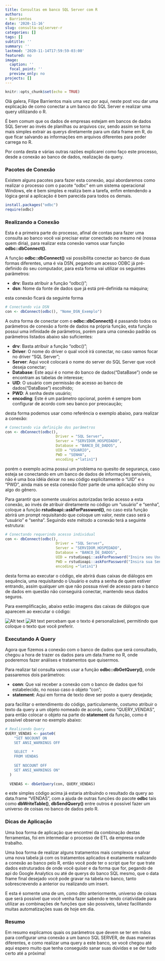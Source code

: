```yaml
---
title: Consultas em banco SQL Server com R
authors: 
- Barrientos
date: '2020-11-16'
slug: consulta-sqlserver-r
categories: []
tags: []
subtitle: ''
summary: ''
lastmod: '2020-11-14T17:59:59-03:00'
featured: no
image:
  caption: ''
  focal_point: ''
  preview_only: no
projects: []
---
```


```r
knitr::opts_chunk$set(echo = TRUE)
```

  Olá galera, Filipe Barrientos mais uma vez por aqui, neste post vou dar uma explicação de como conectar a um banco do SQL Server e realizar uma query utilizando o R. 
  
  É bem comum que os dados de empresas estejam em bancos de dados SQL Server ao invés de planilhas ou arquivos csv, sendo assim se torna mais simples extrair as querys diretamente para um data frame em R, do que ficar salvando as informações em arquivos diferentes para poder carrega no R. 
  
  Por conta desta e várias outras razões explicarei como faço este processo, desde a conexão ao banco de dados, realização da query.
  <!-- , e até salvar uma tabela no banco novamente. -->

### Pacotes de Conexão

  Existem alguns pacotes para fazer esta conexão, aqui abordaremos como realizar o processo com o pacote "odbc" em um sistema operacional Windows, ele é bem simples e realiza bem a tarefa, enfim entendendo a lógica geral a aplicação é bem parecida para todos os demais.


```r
install.packages("odbc")
require(odbc)

```

### Realizando a Conexão

  Esta é a primeira parte do processo, afinal de contas para fazer uma consulta ao banco você vai precisar estar conectado no mesmo né (nossa quem diria), para realizar esta conexão vamos usar função __odbc::dbConnect()__. 
  
  A função __odbc::dbConnect()__ vai possibilita conectar ao banco de duas formas diferentes, uma é via DSN, pegando um acesso ODBC já pré-definido do seu computador, para esta forma vai utilizar os seguintes parâmetros:
  
* __drv__: Basta atribuir a função "odbc()"; 
* __dsn__: Nome da fonte de dados que já está pré-definida na máquina;
  
esta conexão ficará da seguinte forma
  

```r
# Conectando via DSN
con <- dbConnect(odbc(), "Nome_DSN_Exemplo")

```

  A outra forma de conectar com o __odbc::dbConnect()__ é passando todos os parâmetros de conexão a fonte de dados na própria função, esta função possui uma infinidade de parâmetros, porém para uma conexão padrão os parâmetros listados abaixo são suficientes:
  
* __drv__: Basta atribuir a função "odbc()"; 
* __Driver__: O nome do driver o qual você irá conectar, no caso vamos focar no driver "SQL Server";
* __Server__: Aqui você colocará o nome do server do SQL Server que você deseja conectar;
* __Database__: Este aqui é o nome do banco de dados("DataBase") onde se encontram as tabelas de interesse;
* __UID__: O usuário com permissão de acesso ao banco de dados("DataBase") escolhido;   
* __PWD__: A senha deste usuário;
* __encoding__: Este é um parâmetro opcional, porém é sempre bom configurar de acordo com seu banco por preocaução;  
  
desta forma podemos usar como referência o exemplo abaixo, para realizar a conexão:
  
```r
# Conectando via definição dos parâmetros
con <- dbConnect(odbc(),
                       Driver = "SQL Server",
                       Server = "SERVIDOR_HOSPEDADO",
                       Database = "BANCO_DE_DADOS",
                       UID = "USUARIO",
                       PWD = "SENHA",
                       encoding ="latin1")

```  
  
porém o exemplo acima possui um problema no quesito de segurança, caso esteja se conectando em um banco de dados de informações sensíveis, não é uma boa idéia deixar no seu código explicitamente o "UID" e o "PWD", ainda mais se esta conexão fizer parte de uma aplicação shiny ou algo do gênero.

  Para garantir que somente usuários autorizadas terão acesso a esta conexão, ao invés de atribuir diretamente no código um "usuário" e "senha", coloque a função  __rstudioapi::askForPassword()__, no caso esta função abrirá um prompt requisitando que coloque um valor, neste caso será o "usuário" e "senha". Seguindo este método a conexão terá a seguinte estrutura:

```r
# Conectando requerindo acesso individual
con <- dbConnect(odbc(),
                       Driver = "SQL Server",
                       Server = "SERVIDOR_HOSPEDADO",
                       Database = "BANCO_DE_DADOS",
                       UID = rstudioapi::askForPassword("Insira seu Usuario"),
                       PWD = rstudioapi::askForPassword("Insira sua Senha"),
                       encoding ="latin1")

```  

desta forma ao executar o código, ele abrirá duas caixas de diálogos em sequência, uma requisitando o Usuário e outra a senha de quem estiver entrando, assim qualquer um que não possua nivel de acesso para o banco de dados em questão não conseguirá conectar, mantendo seus dados seguros.

  Para exemplificação, abaixo estão imagens das caixas de diálogos que aparecem ao executar o código:

![Alt text](InserirUsuario.JPG)
![Alt text](InserirSenha.JPG)
percebam que o texto é personalizável, permitindo que coloque o texto que você preferir.

### Executando A Query

  Agora que fizemos a conexão com o banco de dados que será consultado, chegou a hora de trazer os dados para um data.frame no R, onde poderemos fazer análises e tratamentos que quisermos.
  
  Para realizar tal consulta vamos usar a função __odbc::dbGetQuery()__, onde passaremos dois parâmetros:
  
* __conn__: Que vai receber a conexão com o banco de dados que foi estabelecido, no nosso caso o objeto "con"; 
* __statement__: Aqui em forma de texto deve ser posto a query desejada;

para facilitar o entendimento do código, particulamente, costumo atribuir o texto da query a um objeto nomeado de acordo, como "QUERY_VENDAS", para então colocar o objeto na parte do __statement__ da função, como é possível observar no exemplo abaixo:

```r
# Realizando Query
QUERY_VENDAS <- paste0(
    "SET NOCOUNT ON
    SET ANSI_WARNINGS OFF
  
    SELECT	*
    FROM VENDAS
    
    SET NOCOUNT OFF
    SET ANSI_WARNINGS ON"
  )
  
  VENDAS <- dbGetQuery(con, QUERY_VENDAS)

```  

e este simples código acima já estaria atribuindo o resultado da query ao data.frame "VENDAS", com a ajuda de outras funções do pacote __odbc__ tais como __dbWriteTable()__, __dbSendQuery()__ entre outros é possível fazer um universo de coisas no banco de dados pelo R.    

### Dicas de Aplicação

Uma boa forma de aplicação que encontrei da combinação destas ferramentas, foi em intermediar o processo de ETL da empresa onde trabalho.

Uma boa forma de realizar alguns tratamentos mais complexos e salvar uma nova tabela já com os tratamentos aplicados é exatamente realizando a conexão ao banco pelo R, então você pode ter o script que for que trate dados estruturados de onde você quiser e da forma que for, pegando de api do Google Analytics ou até de querys do banco SQL mesmo, que o data frame final desejado você pode gravar na tabela no banco, tanto sobrescrevendo a anterior ou realizando um insert.

E esta é somente uma de um, como dito anteriormente, universo de coisas que será possível que você venha fazer sabendo e tendo criatividade para utilizar as combinações de funções que são possíveis, talvez facilitando muitas automatizações suas de hoje em dia.

### Resumo

Em resumo explicamos quais os parâmetros que devem se ter em mãos para configurar uma conexão a um banco SQL SERVER, de duas maneiras diferentes, e como realizar uma query a este banco, se você chegou até aqui espero muito que tenha conseguido sanar suas dúvidas e se der tudo certo até a próxima! 

